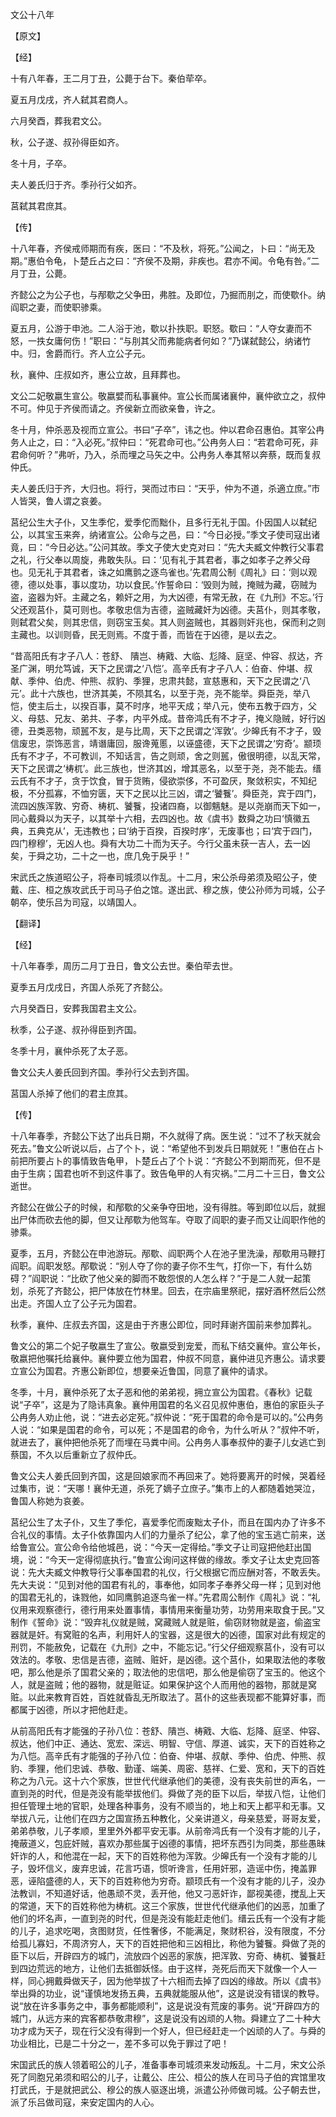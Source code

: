 

文公十八年

【原文】

【经】

十有八年春，王二月丁丑，公薨于台下。秦伯荦卒。

夏五月戊戌，齐人弑其君商人。

六月癸酉，葬我君文公。

秋，公子遂、叔孙得臣如齐。

冬十月，子卒。

夫人姜氏归于齐。季孙行父如齐。

莒弑其君庶其。

【传】

十八年春，齐侯戒师期而有疾，医曰：“不及秋，将死。”公闻之，卜曰：“尚无及期。”惠伯令龟，卜楚丘占之曰：“齐侯不及期，非疾也。君亦不闻。令龟有咎。”二月丁丑，公薨。

齐懿公之为公子也，与邴歜之父争田，弗胜。及即位，乃掘而刖之，而使歜仆。纳阎职之妻，而使职骖乘。

夏五月，公游于申池。二人浴于池，歜以扑抶职。职怒。歜曰：“人夺女妻而不怒，一抶女庸何伤！”职曰：“与刖其父而弗能病者何如？”乃谋弑懿公，纳诸竹中。归，舍爵而行。齐人立公子元。

秋，襄仲、庄叔如齐，惠公立故，且拜葬也。

文公二妃敬嬴生宣公。敬嬴嬖而私事襄仲。宣公长而属诸襄仲，襄仲欲立之，叔仲不可。仲见于齐侯而请之。齐侯新立而欲亲鲁，许之。

冬十月，仲杀恶及视而立宣公。书曰“子卒”，讳之也。仲以君命召惠伯。其宰公冉务人止之，曰：“入必死。”叔仲曰：“死君命可也。”公冉务人曰：“若君命可死，非君命何听？”弗听，乃入，杀而埋之马矢之中。公冉务人奉其帑以奔蔡，既而复叔仲氏。

夫人姜氏归于齐，大归也。将行，哭而过市曰：“天乎，仲为不道，杀適立庶。”市人皆哭，鲁人谓之哀姜。

莒纪公生大子仆，又生季佗，爱季佗而黜仆，且多行无礼于国。仆因国人以弑纪公，以其宝玉来奔，纳诸宣公。公命与之邑，曰：“今日必授。”季文子使司寇出诸竟，曰：“今日必达。”公问其故。季文子使大史克对曰：“先大夫臧文仲教行父事君之礼，行父奉以周旋，弗敢失队。曰：‘见有礼于其君者，事之如孝子之养父母也。见无礼于其君者，诛之如鹰鹯之逐鸟雀也。’先君周公制《周礼》曰：‘则以观德，德以处事，事以度功，功以食民。’作誓命曰：‘毁则为贼，掩贼为藏，窃贼为盗，盗器为奸。主藏之名，赖奸之用，为大凶德，有常无赦，在《九刑》不忘。’行父还观莒仆，莫可则也。孝敬忠信为吉德，盗贼藏奸为凶德。夫莒仆，则其孝敬，则弑君父矣，则其忠信，则窃宝玉矣。其人则盗贼也，其器则奸兆也，保而利之则主藏也。以训则昏，民无则焉。不度于善，而皆在于凶德，是以去之。

“昔高阳氏有才子八人：苍舒、 隤岂、梼戭、大临、尨降、庭坚、仲容、叔达，齐圣广渊，明允笃诚，天下之民谓之‘八恺’。高辛氏有才子八人：伯奋、仲堪、叔献、季仲、伯虎、仲熊、叔豹、季狸，忠肃共懿，宣慈惠和，天下之民谓之‘八元’。此十六族也，世济其美，不陨其名，以至于尧，尧不能举。舜臣尧，举八恺，使主后土，以揆百事，莫不时序，地平天成；举八元，使布五教于四方，父义、母慈、兄友、弟共、子孝，内平外成。昔帝鸿氏有不才子，掩义隐贼，好行凶德，丑类恶物，顽嚚不友，是与比周，天下之民谓之‘浑敦’。少皞氏有不才子，毁信废忠，崇饰恶言，靖谮庸回，服谗蒐慝，以诬盛德，天下之民谓之‘穷奇’。颛顼氏有不才子，不可教训，不知话言，告之则顽，舍之则嚚，傲很明德，以乱天常，天下之民谓之‘梼杌’。此三族也，世济其凶，增其恶名，以至于尧，尧不能去。缙云氏有不才子，贪于饮食，冒于货贿，侵欲崇侈，不可盈厌，聚敛积实，不知纪极，不分孤寡，不恤穷匮，天下之民以比三凶，谓之‘饕餮’。舜臣尧，宾于四门，流四凶族浑敦、穷奇、梼杌、饕餮，投诸四裔，以御魑魅。是以尧崩而天下如一，同心戴舜以为天子，以其举十六相，去四凶也。故《虞书》数舜之功曰‘慎徽五典，五典克从’，无违教也；曰‘纳于百揆，百揆时序’，无废事也；曰‘宾于四门，四门穆穆’，无凶人也。舜有大功二十而为天子。今行父虽未获一吉人，去一凶矣，于舜之功，二十之一也，庶几免于戾乎！”

宋武氏之族道昭公子，将奉司城须以作乱。十二月，宋公杀母弟须及昭公子，使戴、庄、桓之族攻武氏于司马子伯之馆。遂出武、穆之族，使公孙师为司城，公子朝卒，使乐吕为司寇，以靖国人。

【翻译】

【经】

十八年春季，周历二月丁丑日，鲁文公去世。秦伯荦去世。

夏季五月戊戌日，齐国人杀死了齐懿公。

六月癸酉日，安葬我国君主文公。

秋季，公子遂、叔孙得臣到齐国。

冬季十月，襄仲杀死了太子恶。

鲁文公夫人姜氏回到齐国。季孙行父去到齐国。

莒国人杀掉了他们的君主庶其。

【传】

十八年春季，齐懿公下达了出兵日期，不久就得了病。医生说：“过不了秋天就会死去。”鲁文公听说以后，占了个卜，说：“希望他不到发兵日期就死！”惠伯在占卜前把所要占卜的事情致告龟甲，卜楚丘占了个卜说：“齐懿公不到期而死，但不是由于生病；国君也听不到这件事了。致告龟甲的人有灾祸。”二月二十三日，鲁文公逝世。

齐懿公在做公子的时候，和邴歜的父亲争夺田地，没有得胜。等到即位以后，就掘出尸体而砍去他的脚，但又让邴歜为他驾车。夺取了阎职的妻子而又让阎职作他的骖乘。

夏季，五月，齐懿公在申池游玩。邴歜、阎职两个人在池子里洗澡，邴歜用马鞭打阎职。阎职发怒。邴歜说：“别人夺了你的妻子你不生气，打你一下，有什么妨碍？”阎职说：“比砍了他父亲的脚而不敢怨恨的人怎么样？”于是二人就一起策划，杀死了齐懿公，把尸体放在竹林里。回去，在宗庙里祭祀，摆好酒杯然后公然出走。齐国人立了公子元为国君。

秋季，襄仲、庄叔去齐国，这是由于齐惠公即位，同时拜谢齐国前来参加葬礼。

鲁文公的第二个妃子敬嬴生了宣公。敬嬴受到宠爱，而私下结交襄仲。宣公年长，敬嬴把他嘱托给襄仲。襄仲要立他为国君，仲叔不同意，襄仲进见齐惠公。请求要立宣公为国君。齐惠公新即位，想要亲近鲁国，同意了襄仲的请求。

冬季，十月，襄仲杀死了太子恶和他的弟弟视，拥立宣公为国君。《春秋》记载说“子卒”，这是为了隐讳真象。襄仲用国君的名义召见叔仲惠伯，惠伯的家臣头子公冉务人劝止他，说：“进去必定死。”叔仲说：“死于国君的命令是可以的。”公冉务人说：“如果是国君的命令，可以死；不是国君的命令，为什么听从？”叔仲不听，就进去了，襄仲把他杀死了而埋在马粪中间。公冉务人事奉叔仲的妻子儿女逃亡到蔡国，不久以后重新立了叔仲氏。

鲁文公夫人姜氏回到齐国，这是回娘家而不再回来了。她将要离开的时候，哭着经过集市，说：“天哪！襄仲无道，杀死了嫡子立庶子。”集市上的人都随着她哭泣，鲁国人称她为哀姜。

莒纪公生了太子仆，又生了季佗，喜爱季佗而废黜太子仆，而且在国内办了许多不合礼仪的事情。太子仆依靠国内人们的力量杀了纪公，拿了他的宝玉逃亡前来，送给鲁宣公。宣公命令给他城邑，说：“今天一定得给。”季文子让司寇把他赶出国境，说：“今天一定得彻底执行。”鲁宣公询问这样做的缘故。季文子让太史克回答说：先大夫臧文仲教导行父事奉国君的礼仪，行父根据它而应酬对答，不敢丢失。先大夫说：“见到对他的国君有礼的，事奉他，如同孝子奉养父母一样；见到对他的国君无礼的，诛戮他，如同鹰鹯追逐鸟雀一样。”先君周公制作《周礼》说：“礼仪用来观察德行，德行用来处置事情，事情用来衡量功劳，功劳用来取食于民。”又制作《誓命》说：“毁弃礼仪就是贼，窝藏贼人就是赃，偷窃财物就是盗，偷盗宝器就是奸。有窝赃的名声，利用奸人的宝器，这是很大的凶德，国家对此有规定的刑罚，不能赦免，记载在《九刑》之中，不能忘记。”行父仔细观察莒仆，没有可以效法的。孝敬、忠信是吉德，盗贼、赃奸，是凶德。这个莒仆，如果取法他的孝敬吧，那么他是杀了国君父亲的；取法他的忠信吧，那么他是偷窃了宝玉的。他这个人，就是盗贼；他的器物，就是赃证。如果保护这个人而用他的器物，那就是窝赃。以此来教育百姓，百姓就昏乱无所取法了。莒仆的这些表现都不能算好事，而都属于凶德，所以才把他赶走。

从前高阳氏有才能强的子孙八位：苍舒、隤岂、梼戭、大临、尨降、庭坚、仲容、叔达，他们中正、通达、宽宏、深远、明智、守信、厚道、诚实，天下的百姓称之为八恺。高辛氏有才能强的子孙八位：伯奋、仲堪、叔献、季仲、伯虎、仲熊、叔豹、季狸，他们忠诚、恭敬、勤谨、端美、周密、慈祥、仁爱、宽和，天下的百姓称之为八元。这十六个家族，世世代代继承他们的美德，没有丧失前世的声名，一直到尧的时代，但是尧没有能举拔他们。舜做了尧的臣下以后，举拔八恺，让他们担任管理土地的官职，处理各种事务，没有不顺当的，地上和天上都平和无事。又举拔八元，让他们在四方之国宣扬五种教化，父亲讲道义，母亲慈爱，哥哥友爱，弟弟恭敬，儿子孝顺，里里外外都平安无事。从前帝鸿氏有一个没有才能的儿子，掩蔽道义，包庇奸贼，喜欢办那些属于凶德的事情，把坏东西引为同类，那些愚昧奸诈的人，和他混在一起，天下的百姓称他为浑敦。少皞氏有一个没有才能的儿子，毁坏信义，废弃忠诚，花言巧语，惯听谗言，任用奸邪，造谣中伤，掩盖罪恶，诬陷盛德的人，天下的百姓称他为穷奇。颛顼氏有一个没有才能的儿子，没办法教训，不知道好话，他愚顽不灵，丢开他，他又刁恶奸诈，鄙视美德，搅乱上天的常道，天下的百姓称他为梼杌。这三个家族，世世代代继承他们的凶恶，加重了他们的坏名声，一直到尧的时代，但是尧没有能赶走他们。缙云氏有一个没有才能的儿子，追求吃喝，贪图财货，任性奢侈，不能满足，聚财积谷，没有限度，不分给孤儿寡妇，不周济穷人，天下的百姓把他和三凶相比，称他为饕餮。舜做了尧的臣下以后，开辟四方的城门，流放四个凶恶的家族，把浑敦、穷奇、梼杌、饕餮赶到四边荒远的地方，让他们去抵御妖怪。由于这样，尧死后而天下就像一个人一样，同心拥戴舜做天子，因为他举拔了十六相而去掉了四凶的缘故。所以《虞书》举出舜的功业，说“谨慎地发扬五典，五典就能服从他”，这是说没有错误的教导。说“放在许多事务之中，事务都能顺利”，这是说没有荒废的事务。说“开辟四方的城门，从远方来的宾客都恭敬肃穆”，这是说没有凶顽的人物。舜建立了二十种大功才成为天子，现在行父没有得到一个好人，但已经赶走一个凶顽的人了。与舜的功业相比，已是二十分之一，差不多可以免于罪过了吧！

宋国武氏的族人领着昭公的儿子，准备事奉司城须来发动叛乱。十二月，宋文公杀死了同胞兄弟须和昭公的儿子，让戴公、庄公、桓公的族人在司马子伯的宾馆里攻打武氏，于是就把武公、穆公的族人驱逐出境，派遣公孙师做司城。公子朝去世，派了乐吕做司寇，来安定国内的人心。

